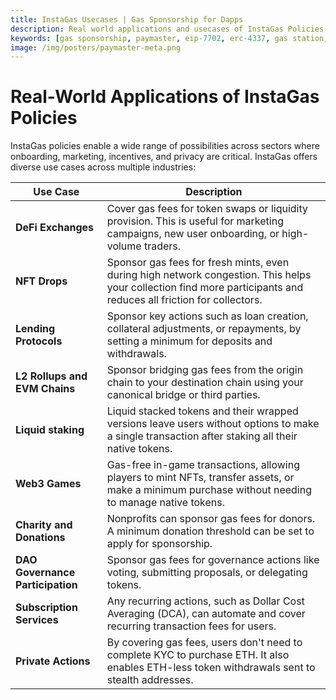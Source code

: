 ```yaml
---
title: InstaGas Usecases | Gas Sponsorship for Dapps
description: Real world applications and usecases of InstaGas Policies for Gas Sponsorship
keywords: [gas sponsorship, paymaster, eip-7702, erc-4337, gas station, gas policies, gas abstraction]
image: /img/posters/paymaster-meta.png
---
```


# Real-World Applications of InstaGas Policies

InstaGas policies enable a wide range of possibilities across sectors where onboarding, marketing, incentives, and privacy are critical. 
InstaGas offers diverse use cases across multiple industries:

| Use Case | Description |
| --- | --- |
| **DeFi Exchanges** | Cover gas fees for token swaps or liquidity provision. This is useful for marketing campaigns, new user onboarding, or high-volume traders. |
| **NFT Drops** | Sponsor gas fees for fresh mints, even during high network congestion. This helps your collection find more participants and reduces all friction for collectors. |
| **Lending Protocols** | Sponsor key actions such as loan creation, collateral adjustments, or repayments, by setting a minimum for deposits and withdrawals. |
| **L2 Rollups and EVM Chains** | Sponsor bridging gas fees from the origin chain to your destination chain using your canonical bridge or third parties. |
| **Liquid staking** | Liquid stacked tokens and their wrapped versions leave users without options to make a single transaction after staking all their native tokens. |
| **Web3 Games** | Gas-free in-game transactions, allowing players to mint NFTs, transfer assets, or make a minimum purchase without needing to manage native tokens. |
| **Charity and Donations** | Nonprofits can sponsor gas fees for donors. A minimum donation threshold can be set to apply for sponsorship. |
| **DAO Governance Participation** | Sponsor gas fees for governance actions like voting, submitting proposals, or delegating tokens. |
| **Subscription Services** | Any recurring actions, such as Dollar Cost Averaging (DCA), can automate and cover recurring transaction fees for users. |
| **Private Actions** | By covering gas fees, users don't need to complete KYC to purchase ETH. It also enables ETH-less token withdrawals sent to stealth addresses. |